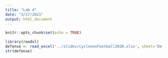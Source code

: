 ---
title: "Lab 4"
date: "3/17/2021"
output: html_document
---

```{r setup, include=FALSE}
knitr::opts_chunk$set(echo = TRUE)
```

```{r}
library(readxl)
defense <- read_excel('../slides/cyclonesFootball2020.xlsx', sheet='Defensive')
str(defense)
```